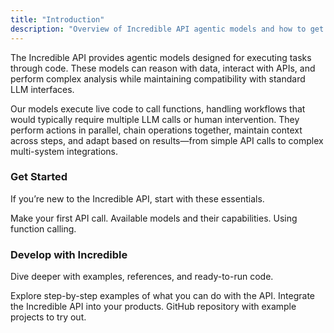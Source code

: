 ```yaml
---
title: "Introduction"
description: "Overview of Incredible API agentic models and how to get started"
---
```


The Incredible API provides agentic models designed for executing tasks through code. These models can reason with data, interact with APIs, and perform complex analysis while maintaining compatibility with standard LLM interfaces.

Our models execute live code to call functions, handling workflows that would typically require multiple LLM calls or human intervention. They perform actions in parallel, chain operations together, maintain context across steps, and adapt based on results—from simple API calls to complex multi-system integrations.

### Get Started

If you’re new to the Incredible API, start with these essentials.

<div style={{ display: 'grid', gridTemplateColumns: 'repeat(3, minmax(0, 1fr))', gap: '16px' }}>
  <Card title="Quickstart" icon="rocket" href="/quickstart">
    Make your first API call.
  </Card>
  <Card title="Model Overview" icon="layers" href="/guides/models-overview">
    Available models and their capabilities.
  </Card>
  <Card title="Taking Actions" icon="wrench" href="/guides/function-calling">
    Using function calling.
  </Card>
</div>

### Develop with Incredible

Dive deeper with examples, references, and ready-to-run code.

<div style={{ display: 'grid', gridTemplateColumns: 'repeat(3, minmax(0, 1fr))', gap: '16px' }}>
  <Card title="Examples" icon="book-open" href="/examples/hello-incredible">
    Explore step-by-step examples of what you can do with the API.
  </Card>
  <Card title="API Reference" icon="document-text" href="/api-reference/chat/completion">
    Integrate the Incredible API into your products.
  </Card>
  <Card title="Cookbook" icon="book-open" href="https://github.com/Norditech-AB/Incredible-API-Cookbook">
    GitHub repository with example projects to try out.
  </Card>
</div>
